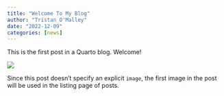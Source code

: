 ```yaml
---
title: "Welcome To My Blog"
author: "Tristan O'Malley"
date: "2022-12-09"
categories: [news]
---
```


This is the first post in a Quarto blog. Welcome!

![](thumbnail.jpg)

Since this post doesn't specify an explicit `image`, the first image in the post will be used in the listing page of posts.
